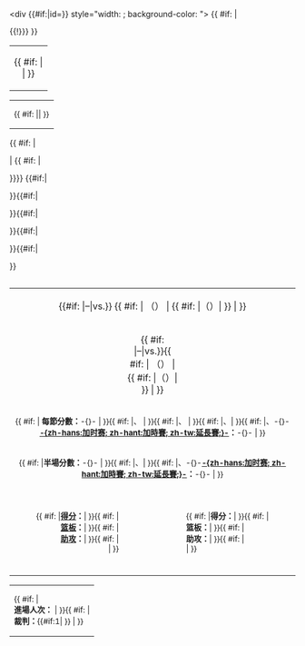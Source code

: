 <includeonly><div {{#if:{{{id|}}}|id={{{id}}}}} style="width: {{{size|100%}}}; background-color: {{{bg|transparent}}}">
{{ #if: {{{TV|}}} |
{{{!}} style="float:right; width:6%; table-layout:fixed; text-align:right"
{{!}} style="border-style:none" {{!}} <div style="font-size:85%">{{{TV}}}</div>
{{!}}}
}}
{| style="float:left; width:{{#if:{{{TV|}}}|12%|14%}}; table-layout:fixed"
|style="border-style:none"|<div style="text-align:center">{{{date|}}}{{ #if: {{{time|}}}| <br><small> {{{time}}}</small> | }}</div>
|}
{| style="float:left; width:6%; table-layout:fixed"
|style="border-style:none"|<div style="font-size:85%">{{ #if: {{{report|}}} |{{{report}}}| }}</div>
|}
<table style="float:left; width:{{#if:{{{TV|}}}|50%|54%}}; text-align:center">
<tr style="vertical-align:top">
{{ #if: {{{team1|}}} |
<td colspan="3" style="text-align:center; border-style:none">{{{team1}}} {{#if: {{{score1|}}}|{{{score1}}}–|vs.}}{{{score2| }}} {{{team2}}}{{ #if: {{{overtime|}}} | （{{{overtime|OT}}}） | {{ #if: {{{OT|}}} |（{{{overtime|OT}}}）| }} | }}
</td></tr>
| {{ #if: {{{teamA|}}} |
<td style="width:38%; text-align:right; border-style:none">{{{teamA|}}}</td>
<td style="width:20%; text-align:center; vertical-align:top; border-style:none">{{{scoreA|&nbsp;}}}{{ #if: {{{scoreB|}}} |&ndash;{{{scoreB}}}|vs.}}{{ #if: {{{overtime|}}} | （{{{overtime|OT}}}） | {{ #if: {{{OT|}}} |（{{{overtime|OT}}}）| }} | }}</td>
<td style="width:38%; text-align:left; border-style:none">{{{teamB|}}}</td></tr>
}}}}
{{#if:{{{Q1|}}}|
<tr style="vertical-align:top; font-size:85%"><td style="text-align:center; border-style:none" colspan="3">{{ #if: {{{Q1|}}} | '''每節分數：'''-{}-{{{Q1}}} | }}{{ #if: {{{Q2|}}} |、{{{Q2}}} | }}{{ #if: {{{Q3|}}} |、{{{Q3}}} | }}{{ #if: {{{Q4|}}} |、{{{Q4}}}| }}{{ #if: {{{OT|}}} |、-{}-'''[[加时赛|-{zh-hans:加时赛; zh-hant:加時賽; zh-tw:延長賽;}-]]：'''-{}-{{{OT}}} | }}</td></tr>
}}{{#if:{{{H1|}}}|
<tr style="vertical-align:top; font-size:85%"><td style="text-align:center; border-style:none" colspan="3">{{ #if: {{{H1|}}} |'''半場分數：'''-{}-{{{H1}}} | }}{{ #if: {{{H2|}}} |、{{{H2}}}| }}{{ #if: {{{OT|}}} |、-{}-'''[[加时赛|-{zh-hans:加时赛; zh-hant:加時賽; zh-tw:延長賽;}-]]：'''-{}-{{{OT}}} | }}</td></tr>
}}{{#if:{{{note|}}}|
<tr><td style="text-align:center; border-style:none" colspan="3">{{{note}}}</td></tr>
}}{{#if:{{{points1|}}}|
<tr style="vertical-align:top; font-size:85%">
<td style="width:{{#if:{{{teamA|}}}|38%|48%}}; text-align:right; border-style:none">{{ #if: {{{points1|}}} |'''[[得分 (篮球)|得分]]：'''{{{points1}}}| }}{{ #if: {{{rebounds1|}}}|<br>'''[[篮板球|篮板]]：'''{{{rebounds1}}}| }}{{ #if: {{{assist1|}}} |<br>'''[[助攻 (籃球)|助攻]]：'''{{{assist1}}}| }}{{ #if: {{{otherstat1|}}} |<br>{{{otherstat1}}}| }}</td>
<td></td>
<td style="width:{{#if:{{{teamA|}}}|38%|48%}}; text-align:left; border-style:none">{{ #if: {{{points2|}}} |'''得分：'''{{{points2}}}| }}{{ #if: {{{rebounds2|}}}|<br>'''篮板：'''{{{rebounds2|}}}| }}{{ #if: {{{assist2|}}} |<br>'''助攻：'''{{{assist2|}}}| }}{{ #if: {{{otherstat2|}}} |<br>{{{otherstat2|}}}| }}</td></tr>
}}{{#if:{{{series|}}}|
<tr><td colspan="3" style="text-align:center; border-style:none">'''''{{{series}}}'''''</td></tr>
}}
</table>
{| style="float:right; width:24%; table-layout:fixed"
|style="border-style:none"|<div style="font-size:85%">{{{place|}}}{{ #if: {{{attendance|}}} |<br>'''進場人次：'''{{{attendance}}} | }}{{ #if: {{{referee|}}} |<br>'''裁判：'''{{#if:1| {{{referee}}} }} | }}</div>
|}
{{clear}}
</div></includeonly><noinclude>
{{Documentation}}
</noinclude>